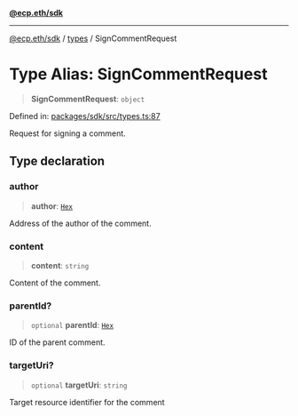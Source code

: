 [**@ecp.eth/sdk**](/sdk-reference/index.mdx)

***

[@ecp.eth/sdk](/sdk-reference/index.mdx) / [types](/sdk-reference/types/index.mdx) / SignCommentRequest

# Type Alias: SignCommentRequest

> **SignCommentRequest**: `object`

Defined in: [packages/sdk/src/types.ts:87](https://github.com/ecp-eth/comments-monorepo/blob/main/packages/sdk/src/types.ts#L87)

Request for signing a comment.

## Type declaration

### author

> **author**: [`Hex`](/sdk-reference/types/type-aliases/Hex.mdx)

Address of the author of the comment.

### content

> **content**: `string`

Content of the comment.

### parentId?

> `optional` **parentId**: [`Hex`](/sdk-reference/types/type-aliases/Hex.mdx)

ID of the parent comment.

### targetUri?

> `optional` **targetUri**: `string`

Target resource identifier for the comment
